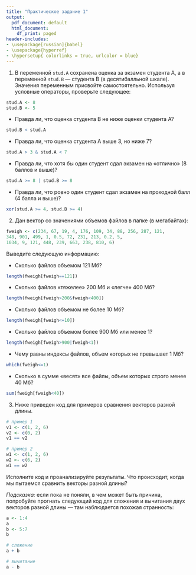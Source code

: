 ```yaml
---
title: "Практическое задание 1"
output:
  pdf_document: default
  html_document:
    df_print: paged
header-includes:
- \usepackage[russian]{babel}
- \usepackage{hyperref}
- \hypersetup{ colorlinks = true, urlcolor = blue}
---
```


1. В переменной `stud.A` сохранена оценка за экзамен студента A, а в переменной `stud.B` — студента В (в десятибалльной шкале). Значения переменным присвойте самостоятельно. Используя условные операторы, проверьте следующее:
```r
stud.A <- 8
stud.B <- 5
```

* Правда ли, что оценка студента B не ниже оценки студента А?
```r
stud.B < stud.A
```

* Правда ли, что оценка студента A выше 3, но ниже 7?
```r
stud.A > 3 & stud.A < 7
```

* Правда ли, что хотя бы один студент сдал экзамен на «отлично» (8 баллов и выше)?
```r
stud.A >= 8 | stud.B >= 8 
```

* Правда ли, что ровно один 	студент сдал экзамен на проходной балл (4 балла и выше)?
```r
xor(stud.A >= 4, stud.B >= 4)
```

2. Дан вектор со значениями объемов файлов в папке (в мегабайтах):

```r
fweigh <- c(234, 67, 19, 4, 176, 109, 34, 88, 256, 287, 121,
348, 901, 499, 1, 0.5, 72, 231, 213, 0.2, 5,
1034, 9, 121, 448, 239, 663, 238, 810, 6)
```

Выведите следующую информацию:

* Сколько файлов объемом 121 Мб?	
```r
length(fweigh[fweigh==121])
```

* Сколько файлов «тяжелее» 200 Мб и «легче» 400 Мб?
```r
length(fweigh[fweigh>200&fweigh<400])
```

* Сколько файлов объемом не более 10 Мб?
```r
length(fweigh[fweigh<=10])
```

* Сколько файлов объемом более 900 Мб или менее 1?
```r
length(fweigh[fweigh>900|fweigh<1])
```

* Чему равны индексы файлов, объем которых не превышает 1 Мб?
```r
which(fweigh<=1)
```

* Сколько в сумме «весят» все файлы, объем которых строго менее 40 Мб?
```r
sum(fweigh[fweigh<40])
```

3. Ниже приведен код для примеров сравнения векторов разной длины.

```r
# пример 1
v1 <- c(1, 2, 6)
v2 <- c(0, 2)
v1 == v2

# пример 2
w1 <- c(1, 2, 6)
w2 <- c(6, 2)
w1 == w2
```

Исполните код и проанализируйте результаты. Что происходит, когда мы пытаемся сравнить векторы разной длины?

*Подсказка:* если пока не поняли, в чем может быть причина, попробуйте прогнать следующий код для сложения и вычитания двух векторов разной длины — там наблюдается похожая странность:

```r
a <- 1:4
a
b <- 5:7
b

# сложение
a + b

# вычитание
a - b
```


